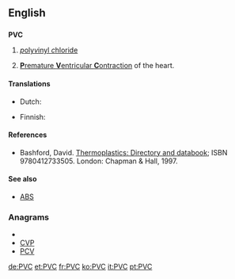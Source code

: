 ==English==
{{wikipedia|PVC (disambiguation)}}

==={{initialism}}===
'''PVC'''

# {{organic compound}} [[polyvinyl chloride|''p''oly''v''inyl ''c''hloride]]
# {{medicine}} [[premature ventricular contraction|'''P'''remature '''V'''entricular '''C'''ontraction]] of the heart.

====Translations====
{{trans-top|organic compound}}
* Dutch: {{t-|nl|PVC}}
{{trans-mid}}
* Finnish: {{t|fi|PVC-muovi}}
{{trans-bottom}}

{{trans-top|medicine}}
{{trans-mid}}
{{trans-bottom}}

====References====
* {{organic chemistry}} Bashford, David.  [http://books.google.com/books?id=ycLq-EYaE0QC&dq=a.+schulman&source=gbs_navlinks_s Thermoplastics: Directory and databook]; ISBN 9780412733505. London: Chapman & Hall, 1997. 

====See also====
* {{sense|chemistry}} [[ABS]]

===Anagrams===
* {{alphagram|cpv}}
* [[CVP#English|CVP]]
* [[PCV#English|PCV]]


[[de:PVC]]
[[et:PVC]]
[[fr:PVC]]
[[ko:PVC]]
[[it:PVC]]
[[pt:PVC]]